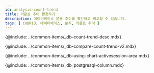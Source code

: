 ```yaml
---
id: analysis-count-trend
title: 카운트 추이 활용하기
description: 데이터베이스 운용 추이를 확인하고 비교할 수 있습니다.
tags: [ CUBRID, 데이터베이스, 분석, 카운트 추이 ]
---
```



<!-- 카운트 추이 -->
{@include: ../common-items/_db-count-trend-desc.mdx}

<!-- 카운트 추이 비교 -->
{@include: ../common-items/_db-compare-count-trend-v2.mdx}


<!-- 차트 및 액티브 세션 영역 활용하기 -->
{@include: ../common-items/_db-using-chart-activesession-area.mdx}


<!-- 컬럼 정보 안내 -->
{@include: ../common-items/_db_postgresql-column.mdx}
